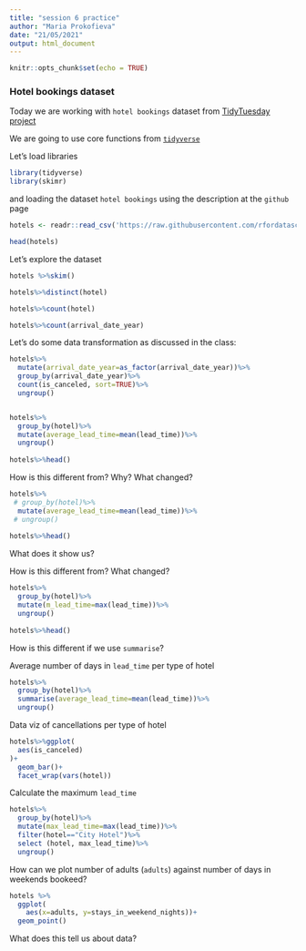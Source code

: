 ```yaml
---
title: "session 6 practice"
author: "Maria Prokofieva"
date: "21/05/2021"
output: html_document
---
```


```r
knitr::opts_chunk$set(echo = TRUE)
```

### Hotel bookings dataset

Today we are working with `hotel bookings` dataset from [TidyTuesday project](https://github.com/rfordatascience/tidytuesday/tree/master/data/2020/2020-02-11)

We are going to use core functions from [`tidyverse`](https://www.tidyverse.org/packages/#core-tidyverse)

Let's load libraries 

```r
library(tidyverse)
library(skimr)
```

and loading the dataset `hotel bookings` using the description at the `github` page

```r
hotels <- readr::read_csv('https://raw.githubusercontent.com/rfordatascience/tidytuesday/master/data/2020/2020-02-11/hotels.csv')

head(hotels)
```

Let's explore the dataset
```r

hotels %>%skim()

hotels%>%distinct(hotel)

hotels%>%count(hotel)

hotels%>%count(arrival_date_year)

```

Let's do some data transformation as discussed in the class:

```r
hotels%>%
  mutate(arrival_date_year=as_factor(arrival_date_year))%>%
  group_by(arrival_date_year)%>%
  count(is_canceled, sort=TRUE)%>%
  ungroup()


hotels%>%
  group_by(hotel)%>%
  mutate(average_lead_time=mean(lead_time))%>%
  ungroup()
  
hotels%>%head()
```

How is this different from? Why? What changed?

```r
hotels%>%
 # group_by(hotel)%>%
  mutate(average_lead_time=mean(lead_time))%>%
 # ungroup()
  
hotels%>%head()
```

What does it show us?

How is this different from? What changed?

```r
hotels%>%
  group_by(hotel)%>%
  mutate(m_lead_time=max(lead_time))%>%
  ungroup()
  
hotels%>%head()
```

How is this different if we use `summarise`?

Average number of days in `lead_time` per type of hotel

```r
hotels%>%
  group_by(hotel)%>%
  summarise(average_lead_time=mean(lead_time))%>%
  ungroup()
```

Data viz of cancellations per type of hotel

```r
hotels%>%ggplot(
  aes(is_canceled)
)+
  geom_bar()+
  facet_wrap(vars(hotel))

```

Calculate the maximum `lead_time`

```r

hotels%>%
  group_by(hotel)%>%
  mutate(max_lead_time=max(lead_time))%>%
  filter(hotel=="City Hotel")%>%
  select (hotel, max_lead_time)%>%
  ungroup()

```

How can we plot number of adults (`adults`) against number of days in weekends bookeed?

```r
hotels %>%
  ggplot(
    aes(x=adults, y=stays_in_weekend_nights))+
  geom_point()
```

What does this tell us about data?



